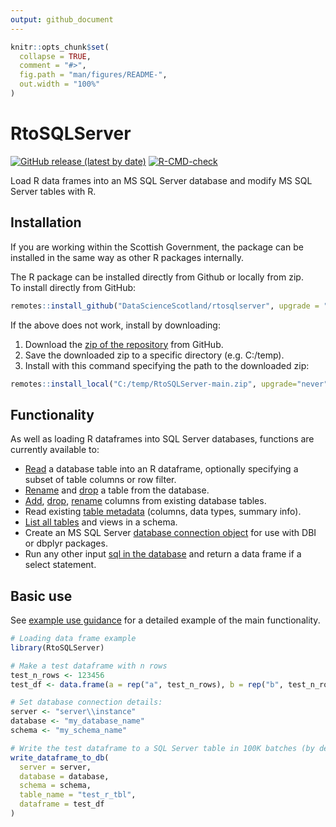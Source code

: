 ```yaml
---
output: github_document
---
```


<!-- README.md is generated from README.Rmd. Please edit that file -->

```r
knitr::opts_chunk$set(
  collapse = TRUE,
  comment = "#>",
  fig.path = "man/figures/README-",
  out.width = "100%"
)
```

# RtoSQLServer

<!-- badges: start -->
[![GitHub release (latest by date)](https://img.shields.io/github/v/release/ScotGovAnalysis/sgplot)](https://github.com/ScotGovAnalysis/sgplot/releases/latest)
[![R-CMD-check](https://github.com/DataScienceScotland/RtoSQLServer/workflows/R-CMD-check/badge.svg)](https://github.com/DataScienceScotland/RtoSQLServer/actions)
<!-- badges: end -->

Load R data frames into an MS SQL Server database and modify MS SQL Server tables
with R.

## Installation

If you are working within the Scottish Government, the package can be installed in the same way as other R packages internally.

The R package can be installed directly from Github or locally from zip.  
To install directly from GitHub:

```r
remotes::install_github("DataScienceScotland/rtosqlserver", upgrade = "never")
```

If the above does not work, install by downloading:

1. Download the [zip of the repository](https://github.com/DataScienceScotland/RtoSQLServer/archive/refs/heads/main.zip) from GitHub.
2. Save the downloaded zip to a specific directory (e.g. C:/temp).
3. Install with this command specifying the path to the downloaded zip:
```r
remotes::install_local("C:/temp/RtoSQLServer-main.zip", upgrade="never")
```

## Functionality

As well as loading R dataframes into SQL Server databases, functions are currently available to: 

- [Read](reference/read_table_from_db.html) a database table into an R dataframe, optionally specifying a subset of table columns or row filter.
- [Rename](reference/rename_table.html) and [drop](reference/drop_table_from_db.html) a table from the database.
- [Add](reference/add_column.html), [drop](reference/drop_column.html), [rename](reference/rename_column.html) columns from existing database tables.
- Read existing [table metadata](reference/db_table_metadata.html) (columns, data types, summary info).
- [List all tables](reference/show_schema_tables.html) and views in a schema.
- Create an MS SQL Server [database connection object](reference/create_sqlserver_connection.html) for use with DBI or dbplyr packages.
- Run any other input [sql in the database](reference/execute_sql.html) and return a data frame if a select statement.  

## Basic use
See [example use guidance](articles/example_use.html) for a detailed example of the main functionality.
```r
# Loading data frame example
library(RtoSQLServer)

# Make a test dataframe with n rows
test_n_rows <- 123456
test_df <- data.frame(a = rep("a", test_n_rows), b = rep("b", test_n_rows))

# Set database connection details:
server <- "server\\instance"
database <- "my_database_name"
schema <- "my_schema_name"

# Write the test dataframe to a SQL Server table in 100K batches (by default system versioning is FALSE)
write_dataframe_to_db(
  server = server,
  database = database,
  schema = schema,
  table_name = "test_r_tbl",
  dataframe = test_df
)
```
